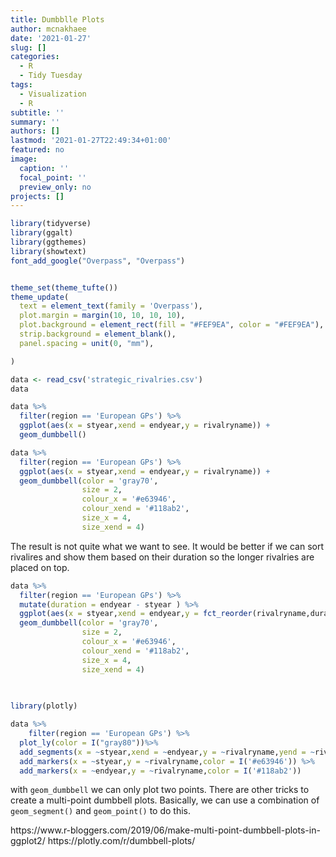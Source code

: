 ```yaml
---
title: Dumbblle Plots
author: mcnakhaee
date: '2021-01-27'
slug: []
categories:
  - R
  - Tidy Tuesday
tags:
  - Visualization
  - R
subtitle: ''
summary: ''
authors: []
lastmod: '2021-01-27T22:49:34+01:00'
featured: no
image:
  caption: ''
  focal_point: ''
  preview_only: no
projects: []
---
```



```r
library(tidyverse)
library(ggalt)
library(ggthemes)
library(showtext)
font_add_google("Overpass", "Overpass")


theme_set(theme_tufte())
theme_update(
  text = element_text(family = 'Overpass'),
  plot.margin = margin(10, 10, 10, 10),
  plot.background = element_rect(fill = "#FEF9EA", color = "#FEF9EA"),
  strip.background = element_blank(),
  panel.spacing = unit(0, "mm"),

)

```
```r
data <- read_csv('strategic_rivalries.csv')
data
```




```r
data %>% 
  filter(region == 'European GPs') %>% 
  ggplot(aes(x = styear,xend = endyear,y = rivalryname)) +
  geom_dumbbell() 
```

```r
data %>% 
  filter(region == 'European GPs') %>% 
  ggplot(aes(x = styear,xend = endyear,y = rivalryname)) +
  geom_dumbbell(color = 'gray70',
                size = 2,
                colour_x = '#e63946',
                colour_xend = '#118ab2',
                size_x = 4,
                size_xend = 4) 
```
The result is not quite what we want to see. It would be better if we can sort rivalires and show them based on their duration so the longer rivalries are placed on top. 
```r
data %>% 
  filter(region == 'European GPs') %>% 
  mutate(duration = endyear - styear ) %>% 
  ggplot(aes(x = styear,xend = endyear,y = fct_reorder(rivalryname,duration))) +
  geom_dumbbell(color = 'gray70',
                size = 2,
                colour_x = '#e63946',
                colour_xend = '#118ab2',
                size_x = 4,
                size_xend = 4) 
  
  
```
```r
library(plotly)

```

```r

data %>% 
    filter(region == 'European GPs') %>% 
  plot_ly(color = I("gray80"))%>%
  add_segments(x = ~styear,xend = ~endyear,y = ~rivalryname,yend = ~rivalryname)  %>% 
  add_markers(x = ~styear,y = ~rivalryname,color = I('#e63946')) %>%
  add_markers(x = ~endyear,y = ~rivalryname,color = I('#118ab2'))
```

with `geom_dumbbell` we can only plot two points. There are other tricks to create a multi-point dumbbell plots. Basically, we can use a combination of `geom_segment()` and `geom_point()` to do this.

https://www.r-bloggers.com/2019/06/make-multi-point-dumbbell-plots-in-ggplot2/
https://plotly.com/r/dumbbell-plots/